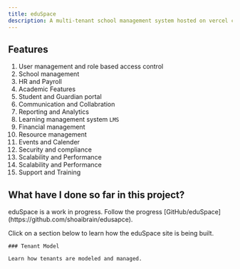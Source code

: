 ```yaml
---
title: eduSpace
description: A multi-tenant school management system hosted on vercel cloud
---
```


## Features

1. User management and role based access control
2. School management
3. HR and Payroll
4. Academic Features
5. Student and Guardian portal
6. Communication and Collabration
7. Reporting and Analytics
8. Learning management system `LMS`
9. Financial management
10. Resource management
11. Events and Calender
12. Security and compliance
13. Scalability and Performance
14. Scalability and Performance
15. Support and Training

## What have I done so far in this project?

<Callout>
  <p>
    eduSpace is a work in progress. Follow the progress
    [GitHub/eduSpace](https://github.com/shoaibrain/edusapce).
  </p>
</Callout>

Click on a section below to learn how the eduSpace site is being built.

<div className="grid gap-4 mt-6">

  <Card href="/work/eduSpace/tenant-modal">

    ### Tenant Model

    Learn how tenants are modeled and managed.

  </Card>

</div>
